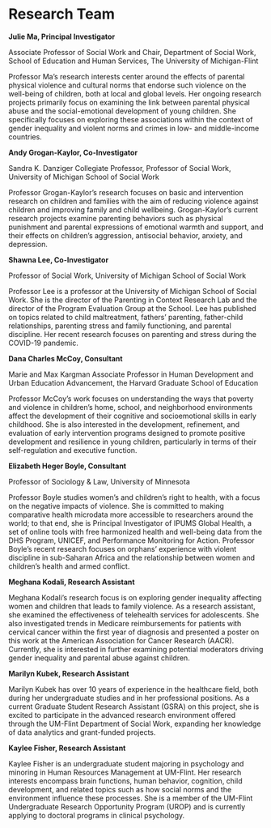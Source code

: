 # Research Team

**Julie Ma, Principal Investigator**

Associate Professor of Social Work and Chair, Department of Social Work, School of Education and Human Services, The University of Michigan-Flint

Professor Ma’s research interests center around the effects of parental physical violence and cultural norms that endorse such violence on the well-being of children, both at local and global levels. Her ongoing research projects primarily focus on examining the link between parental physical abuse and the social-emotional development of young children. She specifically focuses on exploring these associations within the context of gender inequality and violent norms and crimes in low- and middle-income countries. 

**Andy Grogan-Kaylor, Co-Investigator**

Sandra K. Danziger Collegiate Professor, Professor of Social Work, University of Michigan School of Social Work

Professor Grogan-Kaylor's research focuses on basic and intervention research on children and families with the aim of reducing violence against children and improving family and child wellbeing. Grogan-Kaylor's current research projects examine parenting behaviors such as physical punishment and parental expressions of emotional warmth and support, and their effects on children's aggression, antisocial behavior, anxiety, and depression. 

**Shawna Lee, Co-Investigator**

Professor of Social Work, University of Michigan School of Social Work

Professor Lee is a professor at the University of Michigan School of Social Work. She is the director of the Parenting in Context Research Lab and the director of the Program Evaluation Group at the School. Lee has published on topics related to child maltreatment, fathers' parenting, father-child relationships, parenting stress and family functioning, and parental discipline. Her recent research focuses on parenting and stress during the COVID-19 pandemic. 

**Dana Charles McCoy, Consultant**

Marie and Max Kargman Associate Professor in Human Development and Urban Education Advancement, the Harvard Graduate School of Education

Professor McCoy's work focuses on understanding the ways that poverty and violence in children's home, school, and neighborhood environments affect the development of their cognitive and socioemotional skills in early childhood. She is also interested in the development, refinement, and evaluation of early intervention programs designed to promote positive development and resilience in young children, particularly in terms of their self-regulation and executive function.

**Elizabeth Heger Boyle, Consultant**

Professor of Sociology & Law, University of Minnesota

Professor Boyle studies women's and children’s right to health, with a focus on the negative impacts of violence. She is committed to making comparative health microdata more accessible to researchers around the world; to that end, she is Principal Investigator of IPUMS Global Health, a set of online tools with free harmonized health and well-being data from the DHS Program, UNICEF, and Performance Monitoring for Action. Professor Boyle’s recent research focuses on orphans’ experience with violent discipline in sub-Saharan Africa and the relationship between women and children’s health and armed conflict.

**Meghana Kodali, Research Assistant**

Meghana Kodali's research focus is on exploring gender inequality affecting women and children that leads to family violence. As a research assistant, she examined the effectiveness of telehealth services for adolescents. She also investigated trends in Medicare reimbursements for patients with cervical cancer within the first year of diagnosis and presented a poster on this work at the American Association for Cancer Research (AACR). Currently, she is interested in further examining potential moderators driving gender inequality and parental abuse against children.

**Marilyn Kubek, Research Assistant**

Marilyn Kubek has over 10 years of experience in the healthcare field, both during her undergraduate studies and in her professional positions. As a current Graduate Student Research Assistant (GSRA) on this project, she is excited to participate in the advanced research environment offered through the UM-Flint Department of Social Work, expanding her knowledge of data analytics and grant-funded projects.    

**Kaylee Fisher, Research Assistant**

Kaylee Fisher is an undergraduate student majoring in psychology and minoring in Human Resources Management at UM-Flint. Her research interests encompass brain functions, human behavior, cognition, child development, and related topics such as how social norms and the environment influence these processes. She is a member of the UM-Flint Undergraduate Research Opportunity Program (UROP) and is currently applying to doctoral programs in clinical psychology. 







